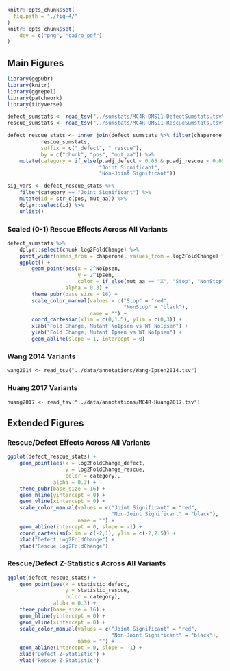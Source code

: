 ```r
knitr::opts_chunk$set(
  fig.path = "./fig-4/"
)
knitr::opts_chunk$set(
    dev = c("png", "cairo_pdf")
)
```

## Main Figures
```r
library(ggpubr)
library(knitr)
library(ggrepel)
library(patchwork)
library(tidyverse)

defect_sumstats <- read_tsv("../sumstats/MC4R-DMS11-DefectSumstats.tsv")
rescue_sumstats <- read_tsv("../sumstats/MC4R-DMS11-RescueSumstats.tsv")

defect_rescue_stats <- inner_join(defect_sumstats %>% filter(chaperone == "NoIpsen"),
           rescue_sumstats,
           suffix = c("_defect", "_rescue"),
           by = c("chunk", "pos", "mut_aa")) %>%
    mutate(category = if_else(p.adj_defect < 0.05 & p.adj_rescue < 0.05,
                              "Joint Significant",
                              "Non-Joint Significant"))

sig_vars <- defect_rescue_stats %>%
    filter(category == "Joint Significant") %>%
    mutate(id = str_c(pos, mut_aa)) %>%
    dplyr::select(id) %>%
    unlist()
```

### Scaled (0-1) Rescue Effects Across All Variants
```r
defect_sumstats %>%
    dplyr::select(chunk:log2FoldChange) %>%
    pivot_wider(names_from = chaperone, values_from = log2FoldChange) %>%
    ggplot() +
        geom_point(aes(x = 2^NoIpsen,
                       y = 2^Ipsen,
                       color = if_else(mut_aa == "X", "Stop", "NonStop")),
                   alpha = 0.3) +
        theme_pubr(base_size = 16) +
        scale_color_manual(values = c("Stop" = "red",
                                      "NonStop" = "black"),
                           name = "") +
        coord_cartesian(xlim = c(0,1.5), ylim = c(0,3)) +
        xlab("Fold Change, Mutant NoIpsen vs WT NoIpsen") +
        ylab("Fold Change, Mutant Ipsen vs WT NoIpsen") +
        geom_abline(slope = 1, intercept = 0)
```

### Wang 2014 Variants
```
wang2014 <- read_tsv("../data/annotations/Wang-Ipsen2014.tsv")
```

### Huang 2017 Variants
```
huang2017 <- read_tsv("../data/annotations/MC4R-Huang2017.tsv")
```

## Extended Figures

### Rescue/Defect Effects Across All Variants
```r
ggplot(defect_rescue_stats) +
    geom_point(aes(x = log2FoldChange_defect,
                   y = log2FoldChange_rescue,
                   color = category),
               alpha = 0.3) +
    theme_pubr(base_size = 16) +
    geom_hline(yintercept = 0) +
    geom_vline(xintercept = 0) +
    scale_color_manual(values = c("Joint Significant" = "red",
                                  "Non-Joint Significant" = "black"),
                       name = "") +
    geom_abline(intercept = 0, slope = -1) +
    coord_cartesian(xlim = c(-2,1), ylim = c(-2,2.5)) +
    xlab("Defect Log2FoldChange") +
    ylab("Rescue Log2FoldChange") 
```

### Rescue/Defect Z-Statistics Across All Variants
```r
ggplot(defect_rescue_stats) +
    geom_point(aes(x = statistic_defect,
                   y = statistic_rescue,
                   color = category),
               alpha = 0.3) +
    theme_pubr(base_size = 16) +
    geom_hline(yintercept = 0) +
    geom_vline(xintercept = 0) +
    scale_color_manual(values = c("Joint Significant" = "red",
                                  "Non-Joint Significant" = "black"),
                       name = "") +   
    geom_abline(intercept = 0, slope = -1) +
    xlab("Defect Z-Statistic") +
    ylab("Rescue Z-Statistic") 
```
